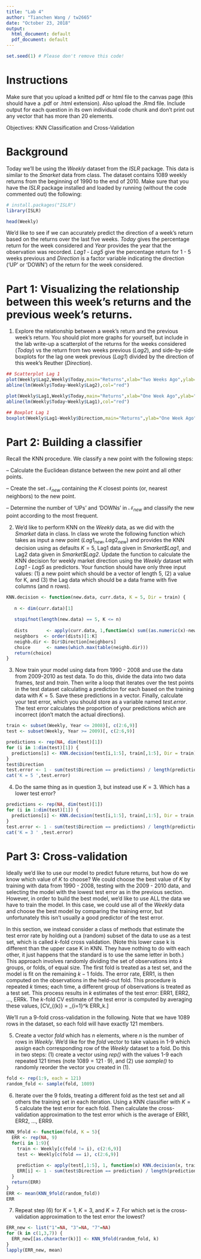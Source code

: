 ```yaml
---
title: "Lab 4"
author: "Tianchen Wang / tw2665"
date: "October 23, 2018"
output:
  html_document: default
  pdf_document: default
---
```


```r
set.seed(1) # Please don't remove this code!
```

# Instructions 
Make sure that you upload a knitted pdf or html file to the canvas page (this should have a .pdf or .html extension).  Also upload the .Rmd file.  Include output for each question in its own individual code chunk and don't print out any vector that has more than 20 elements.

Objectives: KNN Classification and Cross-Validation

# Background

Today we'll be using the *Weekly* dataset from the *ISLR* package.  This data is similar to the *Smarket* data from class.  The dataset contains $1089$ weekly returns from the beginning of 1990 to the end of 2010.  Make sure that you have the *ISLR* package installed and loaded by running (without the code commented out) the following:
```r
# install.packages("ISLR")
library(ISLR)

head(Weekly)
```
We'd like to see if we can accurately predict the direction of a week's return based on the returns over the last five weeks.  *Today* gives the percentage return for the week considered and *Year* provides the year that the observation was recorded.  *Lag1* - *Lag5* give the percentage return for 1 - 5 weeks previous and *Direction* is a factor variable indicating the direction ('UP' or 'DOWN') of the return for the week considered.

# Part 1: Visualizing the relationship between this week's returns and the previous week's returns.

1. Explore the relationship between a week's return and the previous week's return.  You should plot more graphs for yourself, but include in the lab write-up a scatterplot of the returns for the weeks considered (*Today*) vs the return from two weeks previous (*Lag2*), and side-by-side boxplots for the lag one week previous (*Lag1*) divided by the direction of this week's Reuther (*Direction*).


```r
## Scatterplot Lag 1
plot(Weekly$Lag2,Weekly$Today,main="Returns",xlab="Two Weeks Ago",ylab="Today")
abline(lm(Weekly$Today~Weekly$Lag2),col="red")

plot(Weekly$Lag1,Weekly$Today,main="Returns",xlab="One Week Ago",ylab="Today")
abline(lm(Weekly$Today~Weekly$Lag1),col="red")

## Boxplot Lag 1
boxplot(Weekly$Lag1~Weekly$Direction,main="Returns",ylab="One Week Ago",xlab="Direction")
```



# Part 2: Building a classifier

Recall the KNN procedure.  We classify a new point with the following steps:

-- Calculate the Euclidean distance between the new point and all other points.

-- Create the set $\mathcal{N}_{new}$ containing the $K$ closest points (or, nearest neighbors) to the new point.

-- Determine the number of 'UPs' and 'DOWNs' in $\mathcal{N}_{new}$ and classify the new point according to the most frequent.

2. We'd like to perform KNN on the *Weekly* data, as we did with the *Smarket* data in class.  In class we wrote the following function which takes as input a new point $(Lag1_{new}, Lag2_{new})$ and provides the KNN decision using as defaults $K=5$, Lag1 data given in *Smarket\$Lag1*, and Lag2 data given in *Smarket\$Lag2*.  Update the function to calculate the KNN decision for weekly market direction using the *Weekly* dataset with *Lag1* - *Lag5* as predictors.  Your function should have only three input values: (1) a new point which should be a vector of length $5$, (2) a value for K, and (3) the Lag data which should be a data frame with five columns (and n rows). 

```r
KNN.decision <- function(new.data, curr.data, K = 5, Dir = train) {
   
   n <- dim(curr.data)[1]
   
   stopifnot(length(new.data) == 5, K <= n)
   
   dists       <- apply(curr.data, 1,function(x) sum((as.numeric(x)-new.data)^2))
   neighbors  <- order(dists)[1:K]
   neighb.dir <- Dir$Direction[neighbors]
   choice      <- names(which.max(table(neighb.dir)))
   return(choice)
}
```

3. Now train your model using data from 1990 - 2008 and use the data from 2009-2010 as test data.  To do this, divide the data into two data frames, *test* and *train*.  Then write a loop that iterates over the test points in the test dataset calculating a prediction for each based on the training data with $K=5$.  Save these predictions in a vector.  Finally, calculate your test error, which you should store as a variable named *test.error*.  The test error calculates the proportion of your predictions which are incorrect (don't match the actual directions).

```r
train <- subset(Weekly, Year <= 2008)[, c(2:6,9)]
test <- subset(Weekly, Year >= 2009)[, c(2:6,9)]

predictions <- rep(NA, dim(test)[1])
for (i in 1:dim(test)[1]) {
  predictions[i] <- KNN.decision(test[i,1:5], train[,1:5], Dir = train)
}
test$Direction
test.error <- 1 - sum(test$Direction == predictions) / length(predictions)
cat('K = 5 ',test.error)
```


4. Do the same thing as in question 3, but instead use $K=3$.  Which has a lower test error?

```r
predictions <- rep(NA, dim(test)[1])
for (i in 1:dim(test)[1]) {
  predictions[i] <- KNN.decision(test[i,1:5], train[,1:5], Dir = train, K = 3)
}
test.error <- 1 - sum(test$Direction == predictions) / length(predictions)
cat('K = 3 ' ,test.error)
```


# Part 3: Cross-validation

Ideally we'd like to use our model to predict future returns, but how do we know which value of $K$ to choose?  We could choose the best value of $K$ by training with data from 1990 - 2008, testing with the 2009 - 2010 data, and selecting the model with the lowest test error as in the previous section.  However, in order to build the best model, we'd like to use ALL the data we have to train the model.  In this case, we could use all of the *Weekly* data and choose the best model by comparing the training error, but unfortunately this isn't usually a good predictor of the test error.

In this section, we instead consider a class of methods that estimate the test error rate by holding out a (random) subset of the data to use as a test set, which is called $k$-fold cross validation. (Note this lower case k is different than the upper case K in KNN.  They have nothing to do with each other, it just happens that the standard is to use the same letter in both.)  This approach involves randomly dividing the set of observations into $k$ groups, or folds, of equal size. The first fold is treated as a test set, and the model is fit on the remaining $k-1$ folds. The error rate, ERR1, is then computed on the observations in the held-out fold. This procedure is repeated $k$ times; each time, a different group of observations is treated as a test set. This process results in $k$ estimates of the test error: ERR1, ERR2, ..., ERRk. The $k$-fold CV estimate of the test error is computed by averaging these values,
\[CV_{(k)} = \frac{1}{k}\sum_{i=1}^k ERR_k.\]

We'll run a $9$-fold cross-validation in the following.  Note that we have 1089 rows in the dataset, so each fold will have exactly 121 members.

5. Create a vector *fold* which has $n$ elements, where $n$ is the number of rows in *Weekly*.  We'd like for the *fold* vector to take values in 1-9 which assign each corresponding row of the *Weekly* dataset to a fold.  Do this in two steps: (1) create a vector using *rep()* with the values 1-9 each repeated 121 times (note $1089 = 121 \cdot 9$), and (2) use *sample()* to randomly reorder the vector you created in (1).

```r
fold <- rep(1:9, each = 121)
random_fold <- sample(fold, 1089)
```


6. Iterate over the $9$ folds, treating a different fold as the test set and all others the training set in each iteration.    Using a KNN classifier with $K=5$ calculate the test error for each fold.  Then calculate the cross-validation approximation to the test error which is the average of ERR1, ERR2, ..., ERR9.

```r
KNN_9fold <- function(fold, K = 5){
  ERR <- rep(NA, 9)
  for(i in 1:9){
    train <- Weekly[c(fold != i), c(2:6,9)]
    test <- Weekly[c(fold == i), c(2:6,9)]
    
    prediction <- apply(test[,1:5], 1, function(x) KNN.decision(x, train[ ,1:5], Dir = train, K = K))
    ERR[i] <- 1 - sum(test$Direction == prediction) / length(prediction)
  }
  return(ERR)
}
ERR <- mean(KNN_9fold(random_fold))
ERR
```

7. Repeat step (6) for $K = 1$, $K=3$, and $K=7$.  For which set is the cross-validation approximation to the test error the lowest?

```r
ERR_new <- list("1"=NA, "3"=NA, "7"=NA)
for (k in c(1,3,7)) {
  ERR_new[[as.character(k)]] <- KNN_9fold(random_fold, k)
}
lapply(ERR_new, mean)
```

